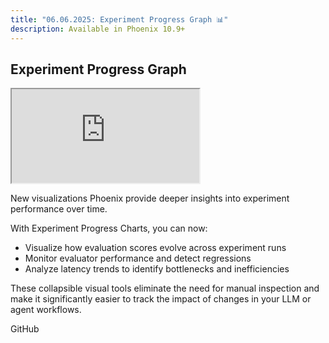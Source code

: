 ```yaml
---
title: "06.06.2025: Experiment Progress Graph 📊"
description: Available in Phoenix 10.9+
---
```


<Update label="June 6, 2025">

## Experiment Progress Graph

<Frame>
    <iframe src="https://cdn.iframe.ly/YEIcIgm6" width={1000} height={400} allowFullScreen allow="encrypted-media *;"></iframe>
</Frame>

New visualizations Phoenix provide deeper insights into experiment performance over time.

With Experiment Progress Charts, you can now:

* Visualize how evaluation scores evolve across experiment runs
* Monitor evaluator performance and detect regressions
* Analyze latency trends to identify bottlenecks and inefficiencies

These collapsible visual tools eliminate the need for manual inspection and make it significantly easier to track the impact of changes in your LLM or agent workflows.

<Card title="feat(experiments): experiment progress chart by mikeldking · Pull Request #7978 · Arize-ai/phoenix" icon="github" href="https://github.com/Arize-ai/phoenix/pull/7978" horizontal>
  GitHub
</Card>
</Update>